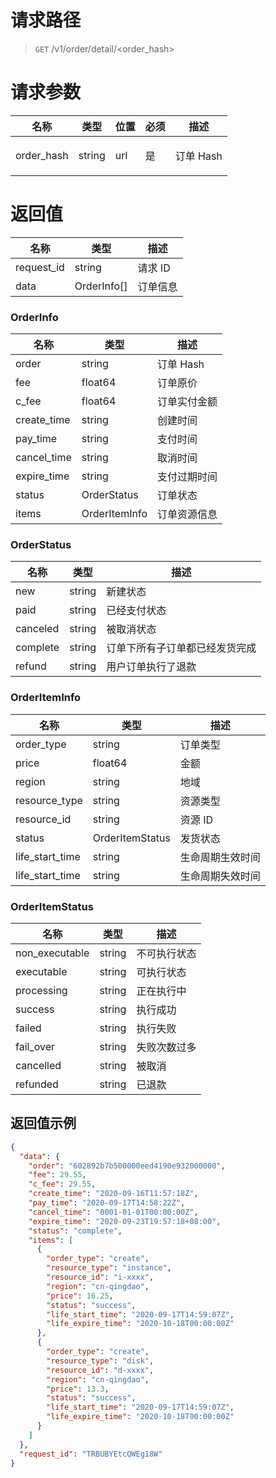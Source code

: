 <style>.topic-content-wrap .topic-detail table thead th { word-break: keep-all; }</style>

# 请求路径

> `GET` /v1/order/detail/<order_hash>

# 请求参数

<table>
  <thead>
    <tr>
      <th>名称</th>
      <th>类型</th>
      <th>位置</th>
      <th>必须</th>
      <th>描述</th> 
    </tr>    
  </thead>
  <tbody>
    <tr>
      <td>order_hash</td>
      <td>string</td>
      <td>url</td>
      <td>是</td>
      <td>
        <p>订单 Hash</p>
      </td>
    </tr>
  </tbody>
</table>

# 返回值

| 名称               | 类型     | 描述                 |
| ------------------ | -------- | -------------------- |
| request_id         | string   | 请求 ID              |
| data               | OrderInfo[] | 订单信息    |

### OrderInfo

| 名称               | 类型     | 描述                 |
| ------------------ | -------- | -------------------- |
| order | string | 订单 Hash |
| fee | float64 | 订单原价 |
| c_fee | float64 | 订单实付金额 |
| create_time | string | 创建时间 |
| pay_time | string | 支付时间 |
| cancel_time | string | 取消时间 |
| expire_time | string | 支付过期时间 |
| status | OrderStatus | 订单状态 |
| items | OrderItemInfo | 订单资源信息 |

### OrderStatus

| 名称               | 类型     | 描述                 |
| ------------------ | -------- | -------------------- |
| new | string | 新建状态 |
| paid | string | 已经支付状态 |
| canceled | string | 被取消状态 |
| complete | string | 订单下所有子订单都已经发货完成 |
| refund | string | 用户订单执行了退款 |


### OrderItemInfo

| 名称               | 类型     | 描述                 |
| ------------------ | -------- | -------------------- |
| order_type | string | 订单类型 |
| price | float64 | 金额 |
| region | string | 地域 |
| resource_type | string | 资源类型 |
| resource_id | string | 资源 ID |
| status | OrderItemStatus | 发货状态 |
| life_start_time | string | 生命周期生效时间 |
| life_start_time | string | 生命周期失效时间 |


### OrderItemStatus

| 名称               | 类型     | 描述                 |
| ------------------ | -------- | -------------------- |
| non_executable | string | 不可执行状态 |
| executable | string | 可执行状态 |
| processing | string | 正在执行中 |
| success | string | 执行成功 |
| failed | string | 执行失败 |
| fail_over | string | 失败次数过多 |
| cancelled | string | 被取消 |
| refunded | string | 已退款 |


## 返回值示例

```json
{
  "data": {
    "order": "602892b7b500000eed4190e932000000",
    "fee": 29.55,
    "c_fee": 29.55,
    "create_time": "2020-09-16T11:57:18Z",
    "pay_time": "2020-09-17T14:58:22Z",
    "cancel_time": "0001-01-01T00:00:00Z",
    "expire_time": "2020-09-23T19:57:18+08:00",
    "status": "complete",
    "items": [
      {
        "order_type": "create",
        "resource_type": "instance",
        "resource_id": "i-xxxx",
        "region": "cn-qingdao",
        "price": 16.25,
        "status": "success",
        "life_start_time": "2020-09-17T14:59:07Z",
        "life_expire_time": "2020-10-18T00:00:00Z"
      },
      {
        "order_type": "create",
        "resource_type": "disk",
        "resource_id": "d-xxxx",
        "region": "cn-qingdao",
        "price": 13.3,
        "status": "success",
        "life_start_time": "2020-09-17T14:59:07Z",
        "life_expire_time": "2020-10-18T00:00:00Z"
      }
    ]
  },
  "request_id": "TRBUBYEtcQWEg18W"
}
```
